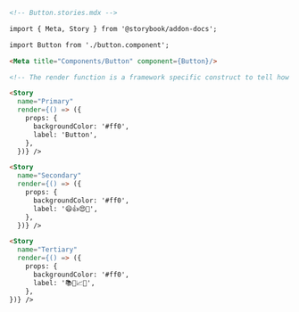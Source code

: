```md
<!-- Button.stories.mdx -->

import { Meta, Story } from '@storybook/addon-docs';

import Button from './button.component';

<Meta title="Components/Button" component={Button}/>

<!-- The render function is a framework specific construct to tell how the story should render -->

<Story 
  name="Primary"
  render={() => ({
    props: {
      backgroundColor: '#ff0',
      label: 'Button',
    },
  })} />

<Story 
  name="Secondary"
  render={() => ({
    props: {
      backgroundColor: '#ff0',
      label: '😄👍😍💯',
    },
  })} />

<Story 
  name="Tertiary" 
  render={() => ({
    props: {
      backgroundColor: '#ff0',
      label: '📚📕📈🤓',
    },
})} />
```